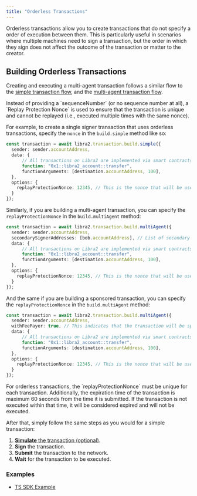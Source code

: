 ```yaml
---
title: "Orderless Transactions"
---
```



Orderless transactions allow you to create transactions that do not specify a
order of execution between them. This is particularly useful
in scenarios where multiple machines need to sign a transaction, but the order
in which they sign does not affect the outcome of the transaction or matter to
the creator.

## Building Orderless Transactions

Creating and executing a multi-agent transaction follows a similar flow to the
[simple transaction flow](/build/sdks/ts-sdk/building-transactions), and the
[multi-agent transaction flow](/build/sdks/ts-sdk/building-transactions/multi-agent-transactions).

<Aside type="note">
  Instead of providing a `sequenceNumber` (or no sequence number at all), a
  `Replay Protection Nonce` is used to ensure that the transaction is unique and
  cannot be replayed (i.e., executed multiple times with the same nonce).
</Aside>

For example, to create a single signer transaction that uses orderless transactions,
specify the `nonce` in the `build.simple` method like so:

```typescript filename="build-a-transaction.ts"
const transaction = await libra2.transaction.build.simple({
  sender: sender.accountAddress,
  data: {
	  // All transactions on Libra2 are implemented via smart contracts.
	  function: "0x1::libra2_account::transfer",
	  functionArguments: [destination.accountAddress, 100],
  },
  options: {
    replayProtectionNonce: 12345, // This is the nonce that will be used to ensure the transaction is unique.
  }
});
```

Similarly, if you are building a multi-agent transaction, you can specify the
`replayProtectionNonce` in the `build.multiAgent` method:

```typescript filename="build-a-transaction.ts"
const transaction = await libra2.transaction.build.multiAgent({
  sender: sender.accountAddress,
  secondarySignerAddresses: [bob.accountAddress], // List of secondary signers
  data: {
	  // All transactions on Libra2 are implemented via smart contracts.
	  function: "0x1::libra2_account::transfer",
	  functionArguments: [destination.accountAddress, 100],
  },
  options: {
    replayProtectionNonce: 12345, // This is the nonce that will be used to ensure the transaction is unique.
  }
});
```

And the same if you are building a sponsored transaction, you can specify the
`replayProtectionNonce` in the `build.multiAgent` method:

```typescript filename="build-a-transaction.ts"
const transaction = await libra2.transaction.build.multiAgent({
  sender: sender.accountAddress,
  withFeePayer: true, // This indicates that the transaction will be sponsored.
  data: {
	  // All transactions on Libra2 are implemented via smart contracts.
	  function: "0x1::libra2_account::transfer",
	  functionArguments: [destination.accountAddress, 100],
  },
  options: {
    replayProtectionNonce: 12345, // This is the nonce that will be used to ensure the transaction is unique.
  }
});
```

<Aside type="note">
  For orderless transactions, the `replayProtectionNonce` must be unique for
  each transaction. Additionally, the expiration time of the transaction is
  maximum 60 seconds from the time it is submitted. If the transaction is not
  executed within that time, it will be considered expired and will not be
  executed.
</Aside>

After that, simply follow the same steps as you would for a simple transaction:

1. [**Simulate** the transaction (optional)](/build/sdks/ts-sdk/building-transactions/simulating-transactions).
2. **Sign** the transaction.
3. **Submit** the transaction to the network.
4. **Wait** for the transaction to be executed.

### Examples

- [TS SDK Example](https://github.com/libra2org/libra2-ts-sdk/blob/main/examples/typescript/simple_orderless_transfer.ts)
